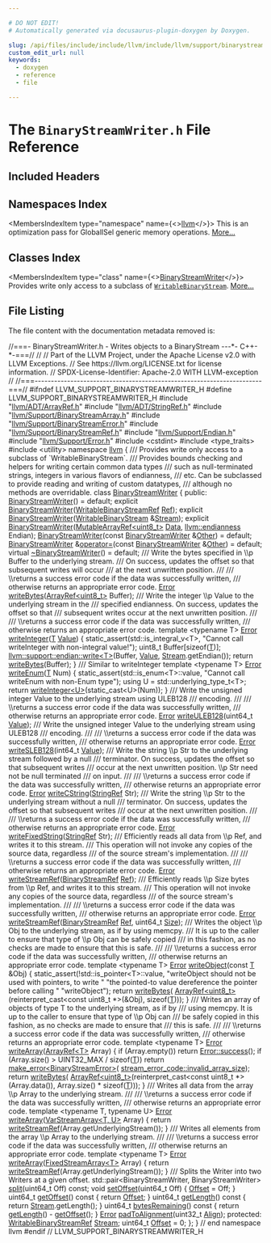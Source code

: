 ```yaml
---

# DO NOT EDIT!
# Automatically generated via docusaurus-plugin-doxygen by Doxygen.

slug: /api/files/include/include/llvm/include/llvm/support/binarystreamwriter-h
custom_edit_url: null
keywords:
  - doxygen
  - reference
  - file

---
```





# The `BinaryStreamWriter.h` File Reference

<DoxygenPage pluginConfig={pluginConfig}>



## Included Headers

<IncludesList>
<IncludesListItem
  filePath="llvm/ADT/ArrayRef.h"
  permalink="/docs/api/files/include/include/llvm/include/llvm/adt/arrayref-h"
  isLocal="true" />
<IncludesListItem
  filePath="llvm/ADT/StringRef.h"
  permalink="/docs/api/files/include/include/llvm/include/llvm/adt/stringref-h"
  isLocal="true" />
<IncludesListItem
  filePath="llvm/Support/BinaryStreamArray.h"
  permalink="/docs/api/files/include/include/llvm/include/llvm/support/binarystreamarray-h"
  isLocal="true" />
<IncludesListItem
  filePath="llvm/Support/BinaryStreamError.h"
  permalink="/docs/api/files/include/include/llvm/include/llvm/support/binarystreamerror-h"
  isLocal="true" />
<IncludesListItem
  filePath="llvm/Support/BinaryStreamRef.h"
  permalink="/docs/api/files/include/include/llvm/include/llvm/support/binarystreamref-h"
  isLocal="true" />
<IncludesListItem
  filePath="llvm/Support/Endian.h"
  permalink="/docs/api/files/include/include/llvm/include/llvm/support/endian-h"
  isLocal="true" />
<IncludesListItem
  filePath="llvm/Support/Error.h"
  permalink="/docs/api/files/include/include/llvm/include/llvm/support/error-h"
  isLocal="true" />
<IncludesListItem
  filePath="cstdint"
  permalink=""
  isLocal="false" />
<IncludesListItem
  filePath="type_traits"
  permalink=""
  isLocal="false" />
<IncludesListItem
  filePath="utility"
  permalink=""
  isLocal="false" />
</IncludesList>

## Namespaces Index

<MembersIndex>

<MembersIndexItem
  type="namespace"
  name={<><a href="/docs/api/namespaces/llvm">llvm</a></>}>
This is an optimization pass for GlobalISel generic memory operations. <a href="/docs/api/namespaces/llvm/#details">More...</a>
</MembersIndexItem>

</MembersIndex>

## Classes Index

<MembersIndex>

<MembersIndexItem
  type="class"
  name={<><a href="/docs/api/classes/llvm/binarystreamwriter">BinaryStreamWriter</a></>}>
Provides write only access to a subclass of <code><a href="/docs/api/classes/llvm/writablebinarystream">WritableBinaryStream</a></code>. <a href="/docs/api/classes/llvm/binarystreamwriter/#details">More...</a>
</MembersIndexItem>

</MembersIndex>


## File Listing

The file content with the documentation metadata removed is:

<ProgramListing>

<Link id="l00001" /><CodeLine lineNumber="1"><span class="doxyHighlightComment">//===- BinaryStreamWriter.h - Writes objects to a BinaryStream ---&#42;- C++-&#42;-===//</span></CodeLine>
<Link id="l00002" /><CodeLine lineNumber="2"><span class="doxyHighlightComment">//</span></CodeLine>
<Link id="l00003" /><CodeLine lineNumber="3"><span class="doxyHighlightComment">// Part of the LLVM Project, under the Apache License v2.0 with LLVM Exceptions.</span></CodeLine>
<Link id="l00004" /><CodeLine lineNumber="4"><span class="doxyHighlightComment">// See https://llvm.org/LICENSE.txt for license information.</span></CodeLine>
<Link id="l00005" /><CodeLine lineNumber="5"><span class="doxyHighlightComment">// SPDX-License-Identifier: Apache-2.0 WITH LLVM-exception</span></CodeLine>
<Link id="l00006" /><CodeLine lineNumber="6"><span class="doxyHighlightComment">//</span></CodeLine>
<Link id="l00007" /><CodeLine lineNumber="7"><span class="doxyHighlightComment">//===----------------------------------------------------------------------===//</span></CodeLine>
<Link id="l00008" /><CodeLine lineNumber="8"></CodeLine>
<Link id="l00009" /><CodeLine lineNumber="9"><span class="doxyHighlightPreprocessor">#ifndef LLVM&#95;SUPPORT&#95;BINARYSTREAMWRITER&#95;H</span></CodeLine>
<Link id="l00010" /><CodeLine lineNumber="10"><span class="doxyHighlightPreprocessor">#define LLVM&#95;SUPPORT&#95;BINARYSTREAMWRITER&#95;H</span></CodeLine>
<Link id="l00011" /><CodeLine lineNumber="11"></CodeLine>
<Link id="l00012" /><CodeLine lineNumber="12"><span class="doxyHighlightPreprocessor">#include &quot;<a href="/docs/api/files/include/include/llvm/include/llvm/adt/arrayref-h">llvm/ADT/ArrayRef.h</a>&quot;</span></CodeLine>
<Link id="l00013" /><CodeLine lineNumber="13"><span class="doxyHighlightPreprocessor">#include &quot;<a href="/docs/api/files/include/include/llvm/include/llvm/adt/stringref-h">llvm/ADT/StringRef.h</a>&quot;</span></CodeLine>
<Link id="l00014" /><CodeLine lineNumber="14"><span class="doxyHighlightPreprocessor">#include &quot;<a href="/docs/api/files/include/include/llvm/include/llvm/support/binarystreamarray-h">llvm/Support/BinaryStreamArray.h</a>&quot;</span></CodeLine>
<Link id="l00015" /><CodeLine lineNumber="15"><span class="doxyHighlightPreprocessor">#include &quot;<a href="/docs/api/files/include/include/llvm/include/llvm/support/binarystreamerror-h">llvm/Support/BinaryStreamError.h</a>&quot;</span></CodeLine>
<Link id="l00016" /><CodeLine lineNumber="16"><span class="doxyHighlightPreprocessor">#include &quot;<a href="/docs/api/files/include/include/llvm/include/llvm/support/binarystreamref-h">llvm/Support/BinaryStreamRef.h</a>&quot;</span></CodeLine>
<Link id="l00017" /><CodeLine lineNumber="17"><span class="doxyHighlightPreprocessor">#include &quot;<a href="/docs/api/files/include/include/llvm/include/llvm/support/endian-h">llvm/Support/Endian.h</a>&quot;</span></CodeLine>
<Link id="l00018" /><CodeLine lineNumber="18"><span class="doxyHighlightPreprocessor">#include &quot;<a href="/docs/api/files/include/include/llvm/include/llvm/support/error-h">llvm/Support/Error.h</a>&quot;</span></CodeLine>
<Link id="l00019" /><CodeLine lineNumber="19"><span class="doxyHighlightPreprocessor">#include &lt;cstdint&gt;</span></CodeLine>
<Link id="l00020" /><CodeLine lineNumber="20"><span class="doxyHighlightPreprocessor">#include &lt;type&#95;traits&gt;</span></CodeLine>
<Link id="l00021" /><CodeLine lineNumber="21"><span class="doxyHighlightPreprocessor">#include &lt;utility&gt;</span></CodeLine>
<Link id="l00022" /><CodeLine lineNumber="22"></CodeLine>
<Link id="l00023" /><CodeLine lineNumber="23"><span class="doxyHighlightKeyword">namespace </span><span class="doxyHighlight"><a href="/docs/api/namespaces/llvm">llvm</a> &#123;</span></CodeLine>
<Link id="l00024" /><CodeLine lineNumber="24"></CodeLine>
<Link id="l00025" /><CodeLine lineNumber="25"><span class="doxyHighlightComment">/// Provides write only access to a subclass of &#96;WritableBinaryStream&#96;.</span></CodeLine>
<Link id="l00026" /><CodeLine lineNumber="26"><span class="doxyHighlightComment">/// Provides bounds checking and helpers for writing certain common data types</span></CodeLine>
<Link id="l00027" /><CodeLine lineNumber="27"><span class="doxyHighlightComment">/// such as null-terminated strings, integers in various flavors of endianness,</span></CodeLine>
<Link id="l00028" /><CodeLine lineNumber="28"><span class="doxyHighlightComment">/// etc.  Can be subclassed to provide reading and writing of custom datatypes,</span></CodeLine>
<Link id="l00029" /><CodeLine lineNumber="29"><span class="doxyHighlightComment">/// although no methods are overridable.</span></CodeLine>
<Link id="l00030" /><CodeLine lineNumber="30" lineLink="/docs/api/classes/llvm/binarystreamwriter"><span class="doxyHighlightKeyword">class </span><span class="doxyHighlight"><a href="/docs/api/classes/llvm/binarystreamwriter/#a8b48c0b6d2d024d4ee7e2c0be81da4f4">BinaryStreamWriter</a> &#123;</span></CodeLine>
<Link id="l00031" /><CodeLine lineNumber="31"><span class="doxyHighlightKeyword">public</span><span class="doxyHighlight">:</span></CodeLine>
<Link id="l00032" /><CodeLine lineNumber="32" lineLink="/docs/api/classes/llvm/binarystreamwriter/#a8b48c0b6d2d024d4ee7e2c0be81da4f4"><span class="doxyHighlight">  <a href="/docs/api/classes/llvm/binarystreamwriter/#a8b48c0b6d2d024d4ee7e2c0be81da4f4">BinaryStreamWriter</a>() = </span><span class="doxyHighlightKeywordFlow">default</span><span class="doxyHighlight">;</span></CodeLine>
<Link id="l00033" /><CodeLine lineNumber="33"><span class="doxyHighlight">  </span><span class="doxyHighlightKeyword">explicit</span><span class="doxyHighlight"> <a href="/docs/api/classes/llvm/binarystreamwriter/#a8b48c0b6d2d024d4ee7e2c0be81da4f4">BinaryStreamWriter</a>(<a href="/docs/api/classes/llvm/writablebinarystreamref">WritableBinaryStreamRef</a> <a href="/docs/api/namespaces/llvm/#a9db8c44b250b90e3ab7e4d144e7c9c2ea60baadb22e80b147e4885ad16760e569">Ref</a>);</span></CodeLine>
<Link id="l00034" /><CodeLine lineNumber="34"><span class="doxyHighlight">  </span><span class="doxyHighlightKeyword">explicit</span><span class="doxyHighlight"> <a href="/docs/api/classes/llvm/binarystreamwriter/#a8b48c0b6d2d024d4ee7e2c0be81da4f4">BinaryStreamWriter</a>(<a href="/docs/api/classes/llvm/writablebinarystream">WritableBinaryStream</a> &amp;<a href="/docs/api/classes/llvm/binarystreamwriter/#ae33525fc426c499c8684ca2bcd44a291">Stream</a>);</span></CodeLine>
<Link id="l00035" /><CodeLine lineNumber="35"><span class="doxyHighlight">  </span><span class="doxyHighlightKeyword">explicit</span><span class="doxyHighlight"> <a href="/docs/api/classes/llvm/binarystreamwriter/#a8b48c0b6d2d024d4ee7e2c0be81da4f4">BinaryStreamWriter</a>(<a href="/docs/api/classes/llvm/mutablearrayref">MutableArrayRef&lt;uint8&#95;t&gt;</a> <a href="/docs/api/namespaces/llvm/#aa20539e89704d20b98b97e9c3feac934">Data</a>,</span></CodeLine>
<Link id="l00036" /><CodeLine lineNumber="36"><span class="doxyHighlight">                              <a href="/docs/api/namespaces/llvm/#ae1e26e57357947b25e392fd18ab000db">llvm::endianness</a> Endian);</span></CodeLine>
<Link id="l00037" /><CodeLine lineNumber="37"></CodeLine>
<Link id="l00038" /><CodeLine lineNumber="38" lineLink="/docs/api/classes/llvm/binarystreamwriter/#ae9a1c46b68f7980efb50d5e8690aad71"><span class="doxyHighlight">  <a href="/docs/api/classes/llvm/binarystreamwriter/#ae9a1c46b68f7980efb50d5e8690aad71">BinaryStreamWriter</a>(</span><span class="doxyHighlightKeyword">const</span><span class="doxyHighlight"> <a href="/docs/api/classes/llvm/binarystreamwriter/#a8b48c0b6d2d024d4ee7e2c0be81da4f4">BinaryStreamWriter</a> &amp;<a href="/docs/api/namespaces/llvm/#a9eb4f5b98b70ee4fab9614ed58282c1fa6311ae17c1ee52b36e68aaf4ad066387">Other</a>) = </span><span class="doxyHighlightKeywordFlow">default</span><span class="doxyHighlight">;</span></CodeLine>
<Link id="l00039" /><CodeLine lineNumber="39"></CodeLine>
<Link id="l00040" /><CodeLine lineNumber="40" lineLink="/docs/api/classes/llvm/binarystreamwriter/#a79b299b5d046562855094bc99c8cf21f"><span class="doxyHighlight">  <a href="/docs/api/classes/llvm/binarystreamwriter/#a8b48c0b6d2d024d4ee7e2c0be81da4f4">BinaryStreamWriter</a> &amp;<a href="/docs/api/classes/llvm/binarystreamwriter/#a79b299b5d046562855094bc99c8cf21f">operator=</a>(</span><span class="doxyHighlightKeyword">const</span><span class="doxyHighlight"> <a href="/docs/api/classes/llvm/binarystreamwriter/#a8b48c0b6d2d024d4ee7e2c0be81da4f4">BinaryStreamWriter</a> &amp;<a href="/docs/api/namespaces/llvm/#a9eb4f5b98b70ee4fab9614ed58282c1fa6311ae17c1ee52b36e68aaf4ad066387">Other</a>) = </span><span class="doxyHighlightKeywordFlow">default</span><span class="doxyHighlight">;</span></CodeLine>
<Link id="l00041" /><CodeLine lineNumber="41"></CodeLine>
<Link id="l00042" /><CodeLine lineNumber="42" lineLink="/docs/api/classes/llvm/binarystreamwriter/#aebfe229d75bfa736bf6a50350fa025d6"><span class="doxyHighlight">  </span><span class="doxyHighlightKeyword">virtual</span><span class="doxyHighlight"> <a href="/docs/api/classes/llvm/binarystreamwriter/#aebfe229d75bfa736bf6a50350fa025d6">~BinaryStreamWriter</a>() = </span><span class="doxyHighlightKeywordFlow">default</span><span class="doxyHighlight">;</span></CodeLine>
<Link id="l00043" /><CodeLine lineNumber="43"></CodeLine>
<Link id="l00044" /><CodeLine lineNumber="44"><span class="doxyHighlightComment">  /// Write the bytes specified in \\p Buffer to the underlying stream.</span></CodeLine>
<Link id="l00045" /><CodeLine lineNumber="45"><span class="doxyHighlightComment">  /// On success, updates the offset so that subsequent writes will occur</span></CodeLine>
<Link id="l00046" /><CodeLine lineNumber="46"><span class="doxyHighlightComment">  /// at the next unwritten position.</span></CodeLine>
<Link id="l00047" /><CodeLine lineNumber="47"><span class="doxyHighlightComment">  ///</span></CodeLine>
<Link id="l00048" /><CodeLine lineNumber="48"><span class="doxyHighlightComment">  /// \\returns a success error code if the data was successfully written,</span></CodeLine>
<Link id="l00049" /><CodeLine lineNumber="49"><span class="doxyHighlightComment">  /// otherwise returns an appropriate error code.</span></CodeLine>
<Link id="l00050" /><CodeLine lineNumber="50"><span class="doxyHighlight">  <a href="/docs/api/classes/llvm/error">Error</a> <a href="/docs/api/classes/llvm/binarystreamwriter/#abb614d7e749a1af26c1d719b28ba4fb7">writeBytes</a>(<a href="/docs/api/classes/llvm/arrayref">ArrayRef&lt;uint8&#95;t&gt;</a> Buffer);</span></CodeLine>
<Link id="l00051" /><CodeLine lineNumber="51"></CodeLine>
<Link id="l00052" /><CodeLine lineNumber="52"><span class="doxyHighlightComment">  /// Write the integer \\p Value to the underlying stream in the</span></CodeLine>
<Link id="l00053" /><CodeLine lineNumber="53"><span class="doxyHighlightComment">  /// specified endianness.  On success, updates the offset so that</span></CodeLine>
<Link id="l00054" /><CodeLine lineNumber="54"><span class="doxyHighlightComment">  /// subsequent writes occur at the next unwritten position.</span></CodeLine>
<Link id="l00055" /><CodeLine lineNumber="55"><span class="doxyHighlightComment">  ///</span></CodeLine>
<Link id="l00056" /><CodeLine lineNumber="56"><span class="doxyHighlightComment">  /// \\returns a success error code if the data was successfully written,</span></CodeLine>
<Link id="l00057" /><CodeLine lineNumber="57"><span class="doxyHighlightComment">  /// otherwise returns an appropriate error code.</span></CodeLine>
<Link id="l00058" /><CodeLine lineNumber="58" lineLink="/docs/api/classes/llvm/binarystreamwriter/#a344647bc1c4a4b53334296eba145d408"><span class="doxyHighlight">  </span><span class="doxyHighlightKeyword">template</span><span class="doxyHighlight"> &lt;</span><span class="doxyHighlightKeyword">typename</span><span class="doxyHighlight"> T&gt; <a href="/docs/api/classes/llvm/error">Error</a> <a href="/docs/api/classes/llvm/binarystreamwriter/#a344647bc1c4a4b53334296eba145d408">writeInteger</a>(<a href="/docs/api/files/lib/lib/target/lib/target/mips/mips16isellowering-cpp/#a0acb682b8260ab1c60b918599864e2e5">T</a> <a href="/docs/api/classes/llvm/value">Value</a>) &#123;</span></CodeLine>
<Link id="l00059" /><CodeLine lineNumber="59"><span class="doxyHighlight">    </span><span class="doxyHighlightKeyword">static&#95;assert</span><span class="doxyHighlight">(std::is&#95;integral&#95;v&lt;T&gt;,</span></CodeLine>
<Link id="l00060" /><CodeLine lineNumber="60"><span class="doxyHighlight">                  </span><span class="doxyHighlightStringLiteral">&quot;Cannot call writeInteger with non-integral value!&quot;</span><span class="doxyHighlight">);</span></CodeLine>
<Link id="l00061" /><CodeLine lineNumber="61"><span class="doxyHighlight">    uint8&#95;t Buffer&#91;</span><span class="doxyHighlightKeyword">sizeof</span><span class="doxyHighlight">(<a href="/docs/api/files/lib/lib/target/lib/target/mips/mips16isellowering-cpp/#a0acb682b8260ab1c60b918599864e2e5">T</a>)&#93;;</span></CodeLine>
<Link id="l00062" /><CodeLine lineNumber="62"><span class="doxyHighlight">    <a href="/docs/api/namespaces/llvm/support/endian/#add1f2d1d972957d22186f4ec92f985f6">llvm::support::endian::write&lt;T&gt;</a>(Buffer, <a href="/docs/api/classes/llvm/value">Value</a>, <a href="/docs/api/classes/llvm/binarystreamwriter/#ae33525fc426c499c8684ca2bcd44a291">Stream</a>.getEndian());</span></CodeLine>
<Link id="l00063" /><CodeLine lineNumber="63"><span class="doxyHighlight">    </span><span class="doxyHighlightKeywordFlow">return</span><span class="doxyHighlight"> <a href="/docs/api/classes/llvm/binarystreamwriter/#abb614d7e749a1af26c1d719b28ba4fb7">writeBytes</a>(Buffer);</span></CodeLine>
<Link id="l00064" /><CodeLine lineNumber="64"><span class="doxyHighlight">  &#125;</span></CodeLine>
<Link id="l00065" /><CodeLine lineNumber="65"></CodeLine>
<Link id="l00066" /><CodeLine lineNumber="66"><span class="doxyHighlightComment">  /// Similar to writeInteger</span></CodeLine>
<Link id="l00067" /><CodeLine lineNumber="67" lineLink="/docs/api/classes/llvm/binarystreamwriter/#ad001fc0c44efb50fa7dab33c280dade5"><span class="doxyHighlight">  </span><span class="doxyHighlightKeyword">template</span><span class="doxyHighlight"> &lt;</span><span class="doxyHighlightKeyword">typename</span><span class="doxyHighlight"> T&gt; <a href="/docs/api/classes/llvm/error">Error</a> <a href="/docs/api/classes/llvm/binarystreamwriter/#ad001fc0c44efb50fa7dab33c280dade5">writeEnum</a>(<a href="/docs/api/files/lib/lib/target/lib/target/mips/mips16isellowering-cpp/#a0acb682b8260ab1c60b918599864e2e5">T</a> Num) &#123;</span></CodeLine>
<Link id="l00068" /><CodeLine lineNumber="68"><span class="doxyHighlight">    </span><span class="doxyHighlightKeyword">static&#95;assert</span><span class="doxyHighlight">(std::is&#95;enum&lt;T&gt;::value,</span></CodeLine>
<Link id="l00069" /><CodeLine lineNumber="69"><span class="doxyHighlight">                  </span><span class="doxyHighlightStringLiteral">&quot;Cannot call writeEnum with non-Enum type&quot;</span><span class="doxyHighlight">);</span></CodeLine>
<Link id="l00070" /><CodeLine lineNumber="70"></CodeLine>
<Link id="l00071" /><CodeLine lineNumber="71"><span class="doxyHighlight">    </span><span class="doxyHighlightKeyword">using </span><span class="doxyHighlight">U = std::underlying&#95;type&#95;t&lt;T&gt;;</span></CodeLine>
<Link id="l00072" /><CodeLine lineNumber="72"><span class="doxyHighlight">    </span><span class="doxyHighlightKeywordFlow">return</span><span class="doxyHighlight"> <a href="/docs/api/classes/llvm/binarystreamwriter/#a344647bc1c4a4b53334296eba145d408">writeInteger&lt;U&gt;</a>(</span><span class="doxyHighlightKeyword">static&#95;cast&lt;</span><span class="doxyHighlight">U</span><span class="doxyHighlightKeyword">&gt;</span><span class="doxyHighlight">(Num));</span></CodeLine>
<Link id="l00073" /><CodeLine lineNumber="73"><span class="doxyHighlight">  &#125;</span></CodeLine>
<Link id="l00074" /><CodeLine lineNumber="74"></CodeLine>
<Link id="l00075" /><CodeLine lineNumber="75"><span class="doxyHighlightComment">  /// Write the unsigned integer Value to the underlying stream using ULEB128</span></CodeLine>
<Link id="l00076" /><CodeLine lineNumber="76"><span class="doxyHighlightComment">  /// encoding.</span></CodeLine>
<Link id="l00077" /><CodeLine lineNumber="77"><span class="doxyHighlightComment">  ///</span></CodeLine>
<Link id="l00078" /><CodeLine lineNumber="78"><span class="doxyHighlightComment">  /// \\returns a success error code if the data was successfully written,</span></CodeLine>
<Link id="l00079" /><CodeLine lineNumber="79"><span class="doxyHighlightComment">  /// otherwise returns an appropriate error code.</span></CodeLine>
<Link id="l00080" /><CodeLine lineNumber="80"><span class="doxyHighlight">  <a href="/docs/api/classes/llvm/error">Error</a> <a href="/docs/api/classes/llvm/binarystreamwriter/#ae052d37681500fb5caff81ae6f2911c1">writeULEB128</a>(uint64&#95;t <a href="/docs/api/classes/llvm/value">Value</a>);</span></CodeLine>
<Link id="l00081" /><CodeLine lineNumber="81"></CodeLine>
<Link id="l00082" /><CodeLine lineNumber="82"><span class="doxyHighlightComment">  /// Write the unsigned integer Value to the underlying stream using ULEB128</span></CodeLine>
<Link id="l00083" /><CodeLine lineNumber="83"><span class="doxyHighlightComment">  /// encoding.</span></CodeLine>
<Link id="l00084" /><CodeLine lineNumber="84"><span class="doxyHighlightComment">  ///</span></CodeLine>
<Link id="l00085" /><CodeLine lineNumber="85"><span class="doxyHighlightComment">  /// \\returns a success error code if the data was successfully written,</span></CodeLine>
<Link id="l00086" /><CodeLine lineNumber="86"><span class="doxyHighlightComment">  /// otherwise returns an appropriate error code.</span></CodeLine>
<Link id="l00087" /><CodeLine lineNumber="87"><span class="doxyHighlight">  <a href="/docs/api/classes/llvm/error">Error</a> <a href="/docs/api/classes/llvm/binarystreamwriter/#a381c9eed05264f07958dc647ed3aa301">writeSLEB128</a>(int64&#95;t <a href="/docs/api/classes/llvm/value">Value</a>);</span></CodeLine>
<Link id="l00088" /><CodeLine lineNumber="88"></CodeLine>
<Link id="l00089" /><CodeLine lineNumber="89"><span class="doxyHighlightComment">  /// Write the string \\p Str to the underlying stream followed by a null</span></CodeLine>
<Link id="l00090" /><CodeLine lineNumber="90"><span class="doxyHighlightComment">  /// terminator.  On success, updates the offset so that subsequent writes</span></CodeLine>
<Link id="l00091" /><CodeLine lineNumber="91"><span class="doxyHighlightComment">  /// occur at the next unwritten position.  \\p Str need not be null terminated</span></CodeLine>
<Link id="l00092" /><CodeLine lineNumber="92"><span class="doxyHighlightComment">  /// on input.</span></CodeLine>
<Link id="l00093" /><CodeLine lineNumber="93"><span class="doxyHighlightComment">  ///</span></CodeLine>
<Link id="l00094" /><CodeLine lineNumber="94"><span class="doxyHighlightComment">  /// \\returns a success error code if the data was successfully written,</span></CodeLine>
<Link id="l00095" /><CodeLine lineNumber="95"><span class="doxyHighlightComment">  /// otherwise returns an appropriate error code.</span></CodeLine>
<Link id="l00096" /><CodeLine lineNumber="96"><span class="doxyHighlight">  <a href="/docs/api/classes/llvm/error">Error</a> <a href="/docs/api/classes/llvm/binarystreamwriter/#a07608f1ac2a8045b1b72108b840a8ca3">writeCString</a>(<a href="/docs/api/classes/llvm/stringref">StringRef</a> Str);</span></CodeLine>
<Link id="l00097" /><CodeLine lineNumber="97"></CodeLine>
<Link id="l00098" /><CodeLine lineNumber="98"><span class="doxyHighlightComment">  /// Write the string \\p Str to the underlying stream without a null</span></CodeLine>
<Link id="l00099" /><CodeLine lineNumber="99"><span class="doxyHighlightComment">  /// terminator.  On success, updates the offset so that subsequent writes</span></CodeLine>
<Link id="l00100" /><CodeLine lineNumber="100"><span class="doxyHighlightComment">  /// occur at the next unwritten position.</span></CodeLine>
<Link id="l00101" /><CodeLine lineNumber="101"><span class="doxyHighlightComment">  ///</span></CodeLine>
<Link id="l00102" /><CodeLine lineNumber="102"><span class="doxyHighlightComment">  /// \\returns a success error code if the data was successfully written,</span></CodeLine>
<Link id="l00103" /><CodeLine lineNumber="103"><span class="doxyHighlightComment">  /// otherwise returns an appropriate error code.</span></CodeLine>
<Link id="l00104" /><CodeLine lineNumber="104"><span class="doxyHighlight">  <a href="/docs/api/classes/llvm/error">Error</a> <a href="/docs/api/classes/llvm/binarystreamwriter/#ac9c2dc641243ad8170ac9c0e69545f37">writeFixedString</a>(<a href="/docs/api/classes/llvm/stringref">StringRef</a> Str);</span></CodeLine>
<Link id="l00105" /><CodeLine lineNumber="105"></CodeLine>
<Link id="l00106" /><CodeLine lineNumber="106"><span class="doxyHighlightComment">  /// Efficiently reads all data from \\p Ref, and writes it to this stream.</span></CodeLine>
<Link id="l00107" /><CodeLine lineNumber="107"><span class="doxyHighlightComment">  /// This operation will not invoke any copies of the source data, regardless</span></CodeLine>
<Link id="l00108" /><CodeLine lineNumber="108"><span class="doxyHighlightComment">  /// of the source stream&#39;s implementation.</span></CodeLine>
<Link id="l00109" /><CodeLine lineNumber="109"><span class="doxyHighlightComment">  ///</span></CodeLine>
<Link id="l00110" /><CodeLine lineNumber="110"><span class="doxyHighlightComment">  /// \\returns a success error code if the data was successfully written,</span></CodeLine>
<Link id="l00111" /><CodeLine lineNumber="111"><span class="doxyHighlightComment">  /// otherwise returns an appropriate error code.</span></CodeLine>
<Link id="l00112" /><CodeLine lineNumber="112"><span class="doxyHighlight">  <a href="/docs/api/classes/llvm/error">Error</a> <a href="/docs/api/classes/llvm/binarystreamwriter/#aa08601ded5ad31dbdd5a5262a972f479">writeStreamRef</a>(<a href="/docs/api/classes/llvm/binarystreamref">BinaryStreamRef</a> <a href="/docs/api/namespaces/llvm/#a9db8c44b250b90e3ab7e4d144e7c9c2ea60baadb22e80b147e4885ad16760e569">Ref</a>);</span></CodeLine>
<Link id="l00113" /><CodeLine lineNumber="113"></CodeLine>
<Link id="l00114" /><CodeLine lineNumber="114"><span class="doxyHighlightComment">  /// Efficiently reads \\p Size bytes from \\p Ref, and writes it to this stream.</span></CodeLine>
<Link id="l00115" /><CodeLine lineNumber="115"><span class="doxyHighlightComment">  /// This operation will not invoke any copies of the source data, regardless</span></CodeLine>
<Link id="l00116" /><CodeLine lineNumber="116"><span class="doxyHighlightComment">  /// of the source stream&#39;s implementation.</span></CodeLine>
<Link id="l00117" /><CodeLine lineNumber="117"><span class="doxyHighlightComment">  ///</span></CodeLine>
<Link id="l00118" /><CodeLine lineNumber="118"><span class="doxyHighlightComment">  /// \\returns a success error code if the data was successfully written,</span></CodeLine>
<Link id="l00119" /><CodeLine lineNumber="119"><span class="doxyHighlightComment">  /// otherwise returns an appropriate error code.</span></CodeLine>
<Link id="l00120" /><CodeLine lineNumber="120"><span class="doxyHighlight">  <a href="/docs/api/classes/llvm/error">Error</a> <a href="/docs/api/classes/llvm/binarystreamwriter/#aa08601ded5ad31dbdd5a5262a972f479">writeStreamRef</a>(<a href="/docs/api/classes/llvm/binarystreamref">BinaryStreamRef</a> <a href="/docs/api/namespaces/llvm/#a9db8c44b250b90e3ab7e4d144e7c9c2ea60baadb22e80b147e4885ad16760e569">Ref</a>, uint64&#95;t <a href="/docs/api/files/lib/lib/analysis/inlineorder-cpp/#a7ee6f0cb51c3b9056199e9a0001fe8c3a6f6cb72d544962fa333e2e34ce64f719">Size</a>);</span></CodeLine>
<Link id="l00121" /><CodeLine lineNumber="121"></CodeLine>
<Link id="l00122" /><CodeLine lineNumber="122"><span class="doxyHighlightComment">  /// Writes the object \\p Obj to the underlying stream, as if by using memcpy.</span></CodeLine>
<Link id="l00123" /><CodeLine lineNumber="123"><span class="doxyHighlightComment">  /// It is up to the caller to ensure that type of \\p Obj can be safely copied</span></CodeLine>
<Link id="l00124" /><CodeLine lineNumber="124"><span class="doxyHighlightComment">  /// in this fashion, as no checks are made to ensure that this is safe.</span></CodeLine>
<Link id="l00125" /><CodeLine lineNumber="125"><span class="doxyHighlightComment">  ///</span></CodeLine>
<Link id="l00126" /><CodeLine lineNumber="126"><span class="doxyHighlightComment">  /// \\returns a success error code if the data was successfully written,</span></CodeLine>
<Link id="l00127" /><CodeLine lineNumber="127"><span class="doxyHighlightComment">  /// otherwise returns an appropriate error code.</span></CodeLine>
<Link id="l00128" /><CodeLine lineNumber="128" lineLink="/docs/api/classes/llvm/binarystreamwriter/#ae73ad246f9f1adc35f0ce49fc089b52a"><span class="doxyHighlight">  </span><span class="doxyHighlightKeyword">template</span><span class="doxyHighlight"> &lt;</span><span class="doxyHighlightKeyword">typename</span><span class="doxyHighlight"> T&gt; <a href="/docs/api/classes/llvm/error">Error</a> <a href="/docs/api/classes/llvm/binarystreamwriter/#ae73ad246f9f1adc35f0ce49fc089b52a">writeObject</a>(</span><span class="doxyHighlightKeyword">const</span><span class="doxyHighlight"> <a href="/docs/api/files/lib/lib/target/lib/target/mips/mips16isellowering-cpp/#a0acb682b8260ab1c60b918599864e2e5">T</a> &amp;Obj) &#123;</span></CodeLine>
<Link id="l00129" /><CodeLine lineNumber="129"><span class="doxyHighlight">    </span><span class="doxyHighlightKeyword">static&#95;assert</span><span class="doxyHighlight">(!std::is&#95;pointer&lt;T&gt;::value,</span></CodeLine>
<Link id="l00130" /><CodeLine lineNumber="130"><span class="doxyHighlight">                  </span><span class="doxyHighlightStringLiteral">&quot;writeObject should not be used with pointers, to write &quot;</span></CodeLine>
<Link id="l00131" /><CodeLine lineNumber="131"><span class="doxyHighlight">                  </span><span class="doxyHighlightStringLiteral">&quot;the pointed-to value dereference the pointer before calling &quot;</span></CodeLine>
<Link id="l00132" /><CodeLine lineNumber="132"><span class="doxyHighlight">                  </span><span class="doxyHighlightStringLiteral">&quot;writeObject&quot;</span><span class="doxyHighlight">);</span></CodeLine>
<Link id="l00133" /><CodeLine lineNumber="133"><span class="doxyHighlight">    </span><span class="doxyHighlightKeywordFlow">return</span><span class="doxyHighlight"> <a href="/docs/api/classes/llvm/binarystreamwriter/#abb614d7e749a1af26c1d719b28ba4fb7">writeBytes</a>(</span></CodeLine>
<Link id="l00134" /><CodeLine lineNumber="134"><span class="doxyHighlight">        <a href="/docs/api/classes/llvm/arrayref">ArrayRef&lt;uint8&#95;t&gt;</a>(</span><span class="doxyHighlightKeyword">reinterpret&#95;cast&lt;</span><span class="doxyHighlightKeyword">const </span><span class="doxyHighlight">uint8&#95;t &#42;</span><span class="doxyHighlightKeyword">&gt;</span><span class="doxyHighlight">(&amp;Obj), </span><span class="doxyHighlightKeyword">sizeof</span><span class="doxyHighlight">(<a href="/docs/api/files/lib/lib/target/lib/target/mips/mips16isellowering-cpp/#a0acb682b8260ab1c60b918599864e2e5">T</a>)));</span></CodeLine>
<Link id="l00135" /><CodeLine lineNumber="135"><span class="doxyHighlight">  &#125;</span></CodeLine>
<Link id="l00136" /><CodeLine lineNumber="136"></CodeLine>
<Link id="l00137" /><CodeLine lineNumber="137"><span class="doxyHighlightComment">  /// Writes an array of objects of type T to the underlying stream, as if by</span></CodeLine>
<Link id="l00138" /><CodeLine lineNumber="138"><span class="doxyHighlightComment">  /// using memcpy.  It is up to the caller to ensure that type of \\p Obj can</span></CodeLine>
<Link id="l00139" /><CodeLine lineNumber="139"><span class="doxyHighlightComment">  /// be safely copied in this fashion, as no checks are made to ensure that</span></CodeLine>
<Link id="l00140" /><CodeLine lineNumber="140"><span class="doxyHighlightComment">  /// this is safe.</span></CodeLine>
<Link id="l00141" /><CodeLine lineNumber="141"><span class="doxyHighlightComment">  ///</span></CodeLine>
<Link id="l00142" /><CodeLine lineNumber="142"><span class="doxyHighlightComment">  /// \\returns a success error code if the data was successfully written,</span></CodeLine>
<Link id="l00143" /><CodeLine lineNumber="143"><span class="doxyHighlightComment">  /// otherwise returns an appropriate error code.</span></CodeLine>
<Link id="l00144" /><CodeLine lineNumber="144" lineLink="/docs/api/classes/llvm/binarystreamwriter/#a1e5febb5c471f88c785519a211871b01"><span class="doxyHighlight">  </span><span class="doxyHighlightKeyword">template</span><span class="doxyHighlight"> &lt;</span><span class="doxyHighlightKeyword">typename</span><span class="doxyHighlight"> T&gt; <a href="/docs/api/classes/llvm/error">Error</a> <a href="/docs/api/classes/llvm/binarystreamwriter/#a1e5febb5c471f88c785519a211871b01">writeArray</a>(<a href="/docs/api/classes/llvm/arrayref">ArrayRef&lt;T&gt;</a> Array) &#123;</span></CodeLine>
<Link id="l00145" /><CodeLine lineNumber="145"><span class="doxyHighlight">    </span><span class="doxyHighlightKeywordFlow">if</span><span class="doxyHighlight"> (Array.empty())</span></CodeLine>
<Link id="l00146" /><CodeLine lineNumber="146"><span class="doxyHighlight">      </span><span class="doxyHighlightKeywordFlow">return</span><span class="doxyHighlight"> <a href="/docs/api/classes/llvm/error/#a4dfd0813c3d0e0a30439b5a3e9196b59">Error::success</a>();</span></CodeLine>
<Link id="l00147" /><CodeLine lineNumber="147"><span class="doxyHighlight">    </span><span class="doxyHighlightKeywordFlow">if</span><span class="doxyHighlight"> (Array.size() &gt; UINT32&#95;MAX / </span><span class="doxyHighlightKeyword">sizeof</span><span class="doxyHighlight">(<a href="/docs/api/files/lib/lib/target/lib/target/mips/mips16isellowering-cpp/#a0acb682b8260ab1c60b918599864e2e5">T</a>))</span></CodeLine>
<Link id="l00148" /><CodeLine lineNumber="148"><span class="doxyHighlight">      </span><span class="doxyHighlightKeywordFlow">return</span><span class="doxyHighlight"> <a href="/docs/api/namespaces/llvm/#a9999bd897fc8a1648bd69b36fee2d357">make&#95;error&lt;BinaryStreamError&gt;</a>(</span></CodeLine>
<Link id="l00149" /><CodeLine lineNumber="149"><span class="doxyHighlight">          <a href="/docs/api/namespaces/llvm/#ace5dca6857eec227e4eddc4ce820b89da11f674242a86a560ba9f4b389bb0fc5a">stream&#95;error&#95;code::invalid&#95;array&#95;size</a>);</span></CodeLine>
<Link id="l00150" /><CodeLine lineNumber="150"></CodeLine>
<Link id="l00151" /><CodeLine lineNumber="151"><span class="doxyHighlight">    </span><span class="doxyHighlightKeywordFlow">return</span><span class="doxyHighlight"> <a href="/docs/api/classes/llvm/binarystreamwriter/#abb614d7e749a1af26c1d719b28ba4fb7">writeBytes</a>(</span></CodeLine>
<Link id="l00152" /><CodeLine lineNumber="152"><span class="doxyHighlight">        <a href="/docs/api/classes/llvm/arrayref">ArrayRef&lt;uint8&#95;t&gt;</a>(</span><span class="doxyHighlightKeyword">reinterpret&#95;cast&lt;</span><span class="doxyHighlightKeyword">const </span><span class="doxyHighlight">uint8&#95;t &#42;</span><span class="doxyHighlightKeyword">&gt;</span><span class="doxyHighlight">(Array.data()),</span></CodeLine>
<Link id="l00153" /><CodeLine lineNumber="153"><span class="doxyHighlight">                          Array.size() &#42; </span><span class="doxyHighlightKeyword">sizeof</span><span class="doxyHighlight">(<a href="/docs/api/files/lib/lib/target/lib/target/mips/mips16isellowering-cpp/#a0acb682b8260ab1c60b918599864e2e5">T</a>)));</span></CodeLine>
<Link id="l00154" /><CodeLine lineNumber="154"><span class="doxyHighlight">  &#125;</span></CodeLine>
<Link id="l00155" /><CodeLine lineNumber="155"></CodeLine>
<Link id="l00156" /><CodeLine lineNumber="156"><span class="doxyHighlightComment">  /// Writes all data from the array \\p Array to the underlying stream.</span></CodeLine>
<Link id="l00157" /><CodeLine lineNumber="157"><span class="doxyHighlightComment">  ///</span></CodeLine>
<Link id="l00158" /><CodeLine lineNumber="158"><span class="doxyHighlightComment">  /// \\returns a success error code if the data was successfully written,</span></CodeLine>
<Link id="l00159" /><CodeLine lineNumber="159"><span class="doxyHighlightComment">  /// otherwise returns an appropriate error code.</span></CodeLine>
<Link id="l00160" /><CodeLine lineNumber="160"><span class="doxyHighlight">  </span><span class="doxyHighlightKeyword">template</span><span class="doxyHighlight"> &lt;</span><span class="doxyHighlightKeyword">typename</span><span class="doxyHighlight"> T, </span><span class="doxyHighlightKeyword">typename</span><span class="doxyHighlight"> U&gt;</span></CodeLine>
<Link id="l00161" /><CodeLine lineNumber="161" lineLink="/docs/api/classes/llvm/binarystreamwriter/#a4201eb0cb78dcddb38a3c61f0cb1c5bd"><span class="doxyHighlight">  <a href="/docs/api/classes/llvm/error">Error</a> <a href="/docs/api/classes/llvm/binarystreamwriter/#a4201eb0cb78dcddb38a3c61f0cb1c5bd">writeArray</a>(<a href="/docs/api/classes/llvm/varstreamarray">VarStreamArray&lt;T, U&gt;</a> Array) &#123;</span></CodeLine>
<Link id="l00162" /><CodeLine lineNumber="162"><span class="doxyHighlight">    </span><span class="doxyHighlightKeywordFlow">return</span><span class="doxyHighlight"> <a href="/docs/api/classes/llvm/binarystreamwriter/#aa08601ded5ad31dbdd5a5262a972f479">writeStreamRef</a>(Array.getUnderlyingStream());</span></CodeLine>
<Link id="l00163" /><CodeLine lineNumber="163"><span class="doxyHighlight">  &#125;</span></CodeLine>
<Link id="l00164" /><CodeLine lineNumber="164"></CodeLine>
<Link id="l00165" /><CodeLine lineNumber="165"><span class="doxyHighlightComment">  /// Writes all elements from the array \\p Array to the underlying stream.</span></CodeLine>
<Link id="l00166" /><CodeLine lineNumber="166"><span class="doxyHighlightComment">  ///</span></CodeLine>
<Link id="l00167" /><CodeLine lineNumber="167"><span class="doxyHighlightComment">  /// \\returns a success error code if the data was successfully written,</span></CodeLine>
<Link id="l00168" /><CodeLine lineNumber="168"><span class="doxyHighlightComment">  /// otherwise returns an appropriate error code.</span></CodeLine>
<Link id="l00169" /><CodeLine lineNumber="169" lineLink="/docs/api/classes/llvm/binarystreamwriter/#a0ce699d9daa7adbc082f21d07ae60cc2"><span class="doxyHighlight">  </span><span class="doxyHighlightKeyword">template</span><span class="doxyHighlight"> &lt;</span><span class="doxyHighlightKeyword">typename</span><span class="doxyHighlight"> T&gt; <a href="/docs/api/classes/llvm/error">Error</a> <a href="/docs/api/classes/llvm/binarystreamwriter/#a0ce699d9daa7adbc082f21d07ae60cc2">writeArray</a>(<a href="/docs/api/classes/llvm/fixedstreamarray">FixedStreamArray&lt;T&gt;</a> Array) &#123;</span></CodeLine>
<Link id="l00170" /><CodeLine lineNumber="170"><span class="doxyHighlight">    </span><span class="doxyHighlightKeywordFlow">return</span><span class="doxyHighlight"> <a href="/docs/api/classes/llvm/binarystreamwriter/#aa08601ded5ad31dbdd5a5262a972f479">writeStreamRef</a>(Array.getUnderlyingStream());</span></CodeLine>
<Link id="l00171" /><CodeLine lineNumber="171"><span class="doxyHighlight">  &#125;</span></CodeLine>
<Link id="l00172" /><CodeLine lineNumber="172"></CodeLine>
<Link id="l00173" /><CodeLine lineNumber="173"><span class="doxyHighlightComment">  /// Splits the Writer into two Writers at a given offset.</span></CodeLine>
<Link id="l00174" /><CodeLine lineNumber="174"><span class="doxyHighlight">  std::pair&lt;BinaryStreamWriter, BinaryStreamWriter&gt; <a href="/docs/api/classes/llvm/binarystreamwriter/#a94a9f883b5505f96fc000d51c7dcf31a">split</a>(uint64&#95;t Off) </span><span class="doxyHighlightKeyword">const</span><span class="doxyHighlight">;</span></CodeLine>
<Link id="l00175" /><CodeLine lineNumber="175"></CodeLine>
<Link id="l00176" /><CodeLine lineNumber="176" lineLink="/docs/api/classes/llvm/binarystreamwriter/#acc41d0160054e1d9f2a166dbcdf95f37"><span class="doxyHighlight">  </span><span class="doxyHighlightKeywordType">void</span><span class="doxyHighlight"> <a href="/docs/api/classes/llvm/binarystreamwriter/#acc41d0160054e1d9f2a166dbcdf95f37">setOffset</a>(uint64&#95;t Off) &#123; <a href="/docs/api/classes/llvm/binarystreamwriter/#a2e5692e307aba4f86e263a7d20695432">Offset</a> = Off; &#125;</span></CodeLine>
<Link id="l00177" /><CodeLine lineNumber="177" lineLink="/docs/api/classes/llvm/binarystreamwriter/#a2d1fbfecba0a643a1db961c9f9313b6e"><span class="doxyHighlight">  uint64&#95;t <a href="/docs/api/classes/llvm/binarystreamwriter/#a2d1fbfecba0a643a1db961c9f9313b6e">getOffset</a>()</span><span class="doxyHighlightKeyword"> const </span><span class="doxyHighlight">&#123; </span><span class="doxyHighlightKeywordFlow">return</span><span class="doxyHighlight"> <a href="/docs/api/classes/llvm/binarystreamwriter/#a2e5692e307aba4f86e263a7d20695432">Offset</a>; &#125;</span></CodeLine>
<Link id="l00178" /><CodeLine lineNumber="178" lineLink="/docs/api/classes/llvm/binarystreamwriter/#abd4375595457f6ec3d6278f2e305f2cf"><span class="doxyHighlight">  uint64&#95;t <a href="/docs/api/classes/llvm/binarystreamwriter/#abd4375595457f6ec3d6278f2e305f2cf">getLength</a>()</span><span class="doxyHighlightKeyword"> const </span><span class="doxyHighlight">&#123; </span><span class="doxyHighlightKeywordFlow">return</span><span class="doxyHighlight"> <a href="/docs/api/classes/llvm/binarystreamwriter/#ae33525fc426c499c8684ca2bcd44a291">Stream</a>.getLength(); &#125;</span></CodeLine>
<Link id="l00179" /><CodeLine lineNumber="179" lineLink="/docs/api/classes/llvm/binarystreamwriter/#a396d68393ffbcede5c0d7fd59c16f1c9"><span class="doxyHighlight">  uint64&#95;t <a href="/docs/api/classes/llvm/binarystreamwriter/#a396d68393ffbcede5c0d7fd59c16f1c9">bytesRemaining</a>()</span><span class="doxyHighlightKeyword"> const </span><span class="doxyHighlight">&#123; </span><span class="doxyHighlightKeywordFlow">return</span><span class="doxyHighlight"> <a href="/docs/api/classes/llvm/binarystreamwriter/#abd4375595457f6ec3d6278f2e305f2cf">getLength</a>() - <a href="/docs/api/classes/llvm/binarystreamwriter/#a2d1fbfecba0a643a1db961c9f9313b6e">getOffset</a>(); &#125;</span></CodeLine>
<Link id="l00180" /><CodeLine lineNumber="180"><span class="doxyHighlight">  <a href="/docs/api/classes/llvm/error">Error</a> <a href="/docs/api/classes/llvm/binarystreamwriter/#afc0de5f4d1abba3ccf0d201137be8c6d">padToAlignment</a>(uint32&#95;t <a href="/docs/api/structs/llvm/align">Align</a>);</span></CodeLine>
<Link id="l00181" /><CodeLine lineNumber="181"></CodeLine>
<Link id="l00182" /><CodeLine lineNumber="182"><span class="doxyHighlightKeyword">protected</span><span class="doxyHighlight">:</span></CodeLine>
<Link id="l00183" /><CodeLine lineNumber="183" lineLink="/docs/api/classes/llvm/binarystreamwriter/#ae33525fc426c499c8684ca2bcd44a291"><span class="doxyHighlight">  <a href="/docs/api/classes/llvm/writablebinarystreamref">WritableBinaryStreamRef</a> <a href="/docs/api/classes/llvm/binarystreamwriter/#ae33525fc426c499c8684ca2bcd44a291">Stream</a>;</span></CodeLine>
<Link id="l00184" /><CodeLine lineNumber="184" lineLink="/docs/api/classes/llvm/binarystreamwriter/#a2e5692e307aba4f86e263a7d20695432"><span class="doxyHighlight">  uint64&#95;t <a href="/docs/api/classes/llvm/binarystreamwriter/#a2e5692e307aba4f86e263a7d20695432">Offset</a> = 0;</span></CodeLine>
<Link id="l00185" /><CodeLine lineNumber="185"><span class="doxyHighlight">&#125;;</span></CodeLine>
<Link id="l00186" /><CodeLine lineNumber="186"></CodeLine>
<Link id="l00187" /><CodeLine lineNumber="187"><span class="doxyHighlight">&#125; </span><span class="doxyHighlightComment">// end namespace llvm</span></CodeLine>
<Link id="l00188" /><CodeLine lineNumber="188"></CodeLine>
<Link id="l00189" /><CodeLine lineNumber="189"><span class="doxyHighlightPreprocessor">#endif </span><span class="doxyHighlightComment">// LLVM&#95;SUPPORT&#95;BINARYSTREAMWRITER&#95;H</span></CodeLine>

</ProgramListing>


</DoxygenPage>
